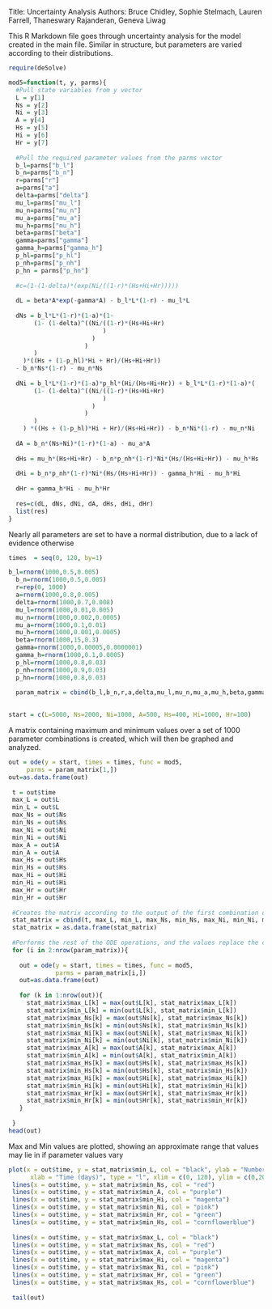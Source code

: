 Title: Uncertainty Analysis
Authors: Bruce Chidley, Sophie Stelmach, Lauren Farrell, Thaneswary Rajanderan, Geneva Liwag

This R Markdown file goes through uncertainty analysis for the model created in the main file. Similar in structure, but parameters are varied according to their distributions.
```{r}
require(deSolve)

mod5=function(t, y, parms){
  #Pull state variables from y vector
  L = y[1]
  Ns = y[2]
  Ni = y[3]
  A = y[4]
  Hs = y[5]
  Hi = y[6]
  Hr = y[7]
  
  #Pull the required parameter values from the parms vector
  b_l=parms["b_l"]
  b_n=parms["b_n"]
  r=parms["r"]
  a=parms["a"]
  delta=parms["delta"]
  mu_l=parms["mu_l"]
  mu_n=parms["mu_n"]
  mu_a=parms["mu_a"]
  mu_h=parms["mu_h"]
  beta=parms["beta"]
  gamma=parms["gamma"]
  gamma_h=parms["gamma_h"]
  p_hl=parms["p_hl"]
  p_nh=parms["p_nh"]
  p_hn = parms["p_hn"]
  
  #c=(1-(1-delta)*(exp(Ni/((1-r)*(Hs+Hi+Hr)))))
  
  dL = beta*A*exp(-gamma*A) - b_l*L*(1-r) - mu_l*L
    
  dNs = b_l*L*(1-r)*(1-a)*(1- 
       (1- (1-delta)^((Ni/((1-r)*(Hs+Hi+Hr)
                          )
                       )
                     )
       )
    )*((Hs + (1-p_hl)*Hi + Hr)/(Hs+Hi+Hr)) 
  - b_n*Ns*(1-r) - mu_n*Ns
    
  dNi = b_l*L*(1-r)*(1-a)*p_hl*(Hi/(Hs+Hi+Hr)) + b_l*L*(1-r)*(1-a)*( 
       (1- (1-delta)^((Ni/((1-r)*(Hs+Hi+Hr)
                          )
                       )
                     )
       )
    ) *((Hs + (1-p_hl)*Hi + Hr)/(Hs+Hi+Hr)) - b_n*Ni*(1-r) - mu_n*Ni
    
  dA = b_n*(Ns+Ni)*(1-r)*(1-a) - mu_a*A
  
  dHs = mu_h*(Hs+Hi+Hr) - b_n*p_nh*(1-r)*Ni*(Hs/(Hs+Hi+Hr)) - mu_h*Hs
    
  dHi = b_n*p_nh*(1-r)*Ni*(Hs/(Hs+Hi+Hr)) - gamma_h*Hi - mu_h*Hi
    
  dHr = gamma_h*Hi - mu_h*Hr
  
  res=c(dL, dNs, dNi, dA, dHs, dHi, dHr)
  list(res)
}

```


Nearly all parameters are set to have a normal distribution, due to a lack of evidence otherwise
```{r}
times  = seq(0, 120, by=1)

b_l=rnorm(1000,0.5,0.005)
  b_n=rnorm(1000,0.5,0.005)
  r=rep(0, 1000)
  a=rnorm(1000,0.8,0.005)
  delta=rnorm(1000,0.7,0.008)
  mu_l=rnorm(1000,0.01,0.005)
  mu_n=rnorm(1000,0.002,0.0005)
  mu_a=rnorm(1000,0.1,0.01)
  mu_h=rnorm(1000,0.001,0.0005)
  beta=rnorm(1000,15,0.3)
  gamma=rnorm(1000,0.00005,0.0000001)
  gamma_h=rnorm(1000,0.1,0.0005)
  p_hl=rnorm(1000,0.8,0.03)
  p_nh=rnorm(1000,0.9,0.03)
  p_hn=rnorm(1000,0.8,0.03)
  
  param_matrix = cbind(b_l,b_n,r,a,delta,mu_l,mu_n,mu_a,mu_h,beta,gamma,gamma_h,p_hl,p_nh,p_hn)
  

start = c(L=5000, Ns=2000, Ni=1000, A=500, Hs=400, Hi=1000, Hr=100)
```


A matrix containing maximum and minimum values over a set of 1000 parameter combinations is created, which will then be graphed and analyzed.
```{r}
out = ode(y = start, times = times, func = mod5, 
     parms = param_matrix[1,])
out=as.data.frame(out)
 
 t = out$time
 max_L = out$L
 min_L = out$L
 max_Ns = out$Ns
 min_Ns = out$Ns
 max_Ni = out$Ni
 min_Ni = out$Ni
 max_A = out$A
 min_A = out$A
 max_Hs = out$Hs
 min_Hs = out$Hs
 max_Hi = out$Hi
 min_Hi = out$Hi
 max_Hr = out$Hr
 min_Hr = out$Hr
 
 #Creates the matrix according to the output of the first combination of parameters
 stat_matrix = cbind(t, max_L, min_L, max_Ns, min_Ns, max_Ni, min_Ni, max_A, min_A, max_Hs, min_Hs, max_Hi, min_Hi, max_Hr, min_Hr)
 stat_matrix = as.data.frame(stat_matrix)
 
 #Performs the rest of the ODE operations, and the values replace the ones in stat_matrix if they are larger or smaller where applicable
 for (i in 2:nrow(param_matrix)){
   
   out = ode(y = start, times = times, func = mod5, 
             parms = param_matrix[i,])
   out=as.data.frame(out)
   
   for (k in 1:nrow(out)){
     stat_matrix$max_L[k] = max(out$L[k], stat_matrix$max_L[k])
     stat_matrix$min_L[k] = min(out$L[k], stat_matrix$min_L[k])
     stat_matrix$max_Ns[k] = max(out$Ns[k], stat_matrix$max_Ns[k])
     stat_matrix$min_Ns[k] = min(out$Ns[k], stat_matrix$min_Ns[k])
     stat_matrix$max_Ni[k] = max(out$Ni[k], stat_matrix$max_Ni[k])
     stat_matrix$min_Ni[k] = min(out$Ni[k], stat_matrix$min_Ni[k])
     stat_matrix$max_A[k] = max(out$A[k], stat_matrix$max_A[k])
     stat_matrix$min_A[k] = min(out$A[k], stat_matrix$min_A[k])
     stat_matrix$max_Hs[k] = max(out$Hs[k], stat_matrix$max_Hs[k])
     stat_matrix$min_Hs[k] = min(out$Hs[k], stat_matrix$min_Hs[k])
     stat_matrix$max_Hi[k] = max(out$Hi[k], stat_matrix$max_Hi[k])
     stat_matrix$min_Hi[k] = min(out$Hi[k], stat_matrix$min_Hi[k])
     stat_matrix$max_Hr[k] = max(out$Hr[k], stat_matrix$max_Hr[k])
     stat_matrix$min_Hr[k] = min(out$Hr[k], stat_matrix$min_Hr[k])
   }
   
 }
head(out)
```

Max and Min values are plotted, showing an approximate range that values may lie in if parameter values vary
```{r}
plot(x = out$time, y = stat_matrix$min_L, col = "black", ylab = "Number of individuals", 
      xlab = "Time (days)", type = "l", xlim = c(0, 120), ylim = c(0,200000))
 lines(x = out$time, y = stat_matrix$min_Ns, col = "red")
 lines(x = out$time, y = stat_matrix$min_A, col = "purple")
 lines(x = out$time, y = stat_matrix$min_Hi, col = "magenta")
 lines(x = out$time, y = stat_matrix$min_Ni, col = "pink")
 lines(x = out$time, y = stat_matrix$min_Hr, col = "green")
 lines(x = out$time, y = stat_matrix$min_Hs, col = "cornflowerblue")
 
 lines(x = out$time, y = stat_matrix$max_L, col = "black")
 lines(x = out$time, y = stat_matrix$max_Ns, col = "red")
 lines(x = out$time, y = stat_matrix$max_A, col = "purple")
 lines(x = out$time, y = stat_matrix$max_Hi, col = "magenta")
 lines(x = out$time, y = stat_matrix$max_Ni, col = "pink")
 lines(x = out$time, y = stat_matrix$max_Hr, col = "green")
 lines(x = out$time, y = stat_matrix$max_Hs, col = "cornflowerblue")
 
 tail(out)

```
